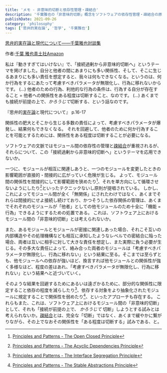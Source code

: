 ```yaml
---
title: 'メモ - 非意味的切断と依存性管理・疎結合'
description: '千葉雅也の「非意味的切断」概念をソフトウェアの依存性管理・疎結合の原則と対応させて考察'
publishDate: 2021-09-26
category: 'philosophy'
tags: ['思弁的実在論', '哲学', '千葉雅也']
---
```


[](https://www.amazon.co.jp/exec/obidos/ASIN/B07GSY5CZV/hatena-blog-22/)[思弁的実在論と現代について――千葉雅也対談集](https://www.amazon.co.jp/exec/obidos/ASIN/B07GSY5CZV/hatena-blog-22/)

作者:[千葉 雅也](http://d.hatena.ne.jp/keyword/%C0%E9%CD%D5%20%B2%ED%CC%E9)[青土社](http://d.hatena.ne.jp/keyword/%C0%C4%C5%DA%BC%D2)[Amazon](https://www.amazon.co.jp/exec/obidos/ASIN/B07GSY5CZV/hatena-blog-22/)

私は『動きすぎてはいけない』で、「接続過剰から非意味的切断へ」というテーマを掲げました。自分と他者の間にあまりにも多い関係性、そして、そこに生じるあまりにも多い責任を想定すると、我々は何もできなくなる。というのは、何か行為をするにあたって考慮すべきパラメータが無限化し、行為に移れないからです。
(...)
他者のための行為、利他的な行為の条件は、行為する自分が存在すること = 他者への関係性をある程度は切断すること、なのです。
(...)
あくまでも接続が前提の上で、*かろうじて*切断する、という話なのです。

『思弁的[実在論](http://d.hatena.ne.jp/keyword/%BC%C2%BA%DF%CF%C0)と現代について』 p.16-17

関係性の肥大とそこから生じる多数の責任によって、考慮すべきパラメータが爆発し、結果何もできなくなる。
それを回避して、他者のために何か行為することを可能とするためには、関係性をある程度は切断することが必要になる。

ソフトウェアの文脈ではモジュール間の依存性の管理と[疎結合](http://d.hatena.ne.jp/keyword/%C1%C2%B7%EB%B9%E7)が重視されるが、それらについて、この「接続過剰から非意味的切断へ」というテーマを応用できないか。

一つに、モジュールが相互に関連しあうと、一つのモジュールを変更したときの影響範囲が直接的・間接的に広がっていく危険が生じる。
よって、モジュール間の関係性を間接的にして影響範囲を狭めたり[^1]、それを単方向にして循環させないようにしたり[^2]といったテクニックないし原則が提唱されている。
しかし、これによってモジュール間が全く「無関係」にされたわけではなく、あくまでそれらは間接的にせよ接続し続けており、かつそうした依存関係の管理は、あくまでそれぞれのモジュールが「他者」としての他モジュールのため十全に「機能 = 行為」できるようにするための処置である。
これは、ソフトウェア上におけるモジュール間の「非意味的切断」とは考えられないか。

また、あるモジュールとモジュールが密接に関連しあった場合、それこそ互いの内部構造やその処理機構なども相互に承知したようなレベルでの密結合に陥った場合、両者は互いに相手に対して大きな責任を想定し、また実際に負う必要が生じる。その多大な責任によって、絡み合った両者のモジュールは「考慮すべきパラメータが無限化し、行為に移れない」という結果に至る。そこまでは至らずとも、他モジュールへの依存が強いほど、換言すれば他モジュールとの関係性が強く多様なほど、程度の差はあれ、「考慮すべきパラメータが無限化し、行為に移れない」という結果へと近づいていく。

そのような結果を回避するためにあるいは遠ざかるために、部分的な関係性に限定すること依存の程度を減らしたり[^3]、依存する対象をより抽象化されたモジュールに規定することで関係性を弱めたり[^4]、といったアプローチも存在する。
これらもまた、これは、ソフトウェア上におけるモジュール間の「非意味的切断」として、それも「接続が前提の上で、 *かろうじて* 切断」しようとする試みとは考えられないか。[疎結合](http://d.hatena.ne.jp/keyword/%C1%C2%B7%EB%B9%E7)とは、完全な「切断」ではなく、あくまで緩やかに繋がりながら、その上でなおその関係性を「ある程度は切断する」試みである、と。

[^1]: [Principles and Patterns - The Open Closed Principle](https://web.archive.org/web/20150906155800/http://www.objectmentor.com/resources/articles/Principles_and_Patterns.pdf)

[^2]: [Principles and Patterns - The Acyclic Dependencies Principle](https://web.archive.org/web/20150906155800/http://www.objectmentor.com/resources/articles/Principles_and_Patterns.pdf)

[^3]: [Principles and Patterns - The Interface Segregation Principle](https://web.archive.org/web/20150906155800/http://www.objectmentor.com/resources/articles/Principles_and_Patterns.pdf)

[^4]: [Principles and Patterns - The Stable Abstractions Principle](https://web.archive.org/web/20150906155800/http://www.objectmentor.com/resources/articles/Principles_and_Patterns.pdf)
